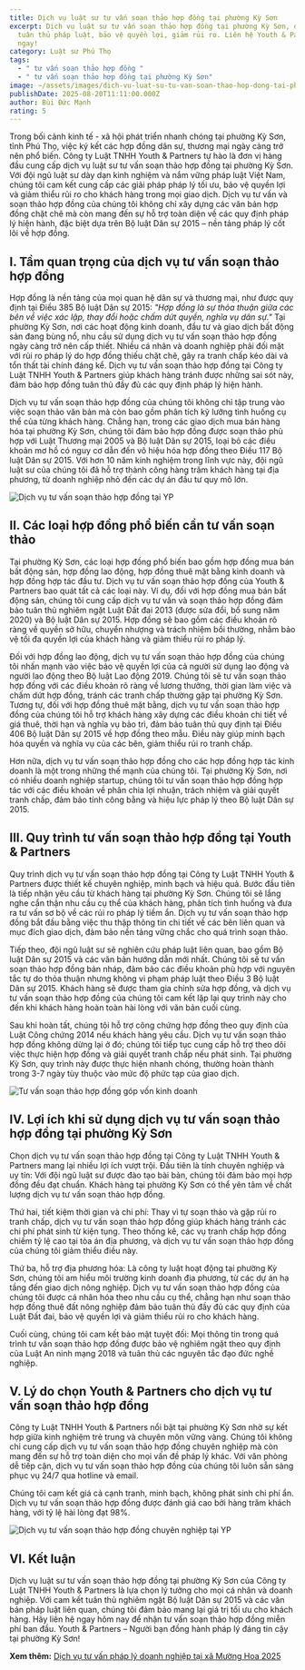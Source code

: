 ```yaml
---
title: Dịch vụ luật sư tư vấn soạn thảo hợp đồng tại phường Kỳ Sơn
excerpt: Dịch vụ luật sư tư vấn soạn thảo hợp đồng tại phường Kỳ Sơn, đảm bảo
  tuân thủ pháp luật, bảo vệ quyền lợi, giảm rủi ro. Liên hệ Youth & Partners
  ngay!
category: Luật sư Phú Thọ
tags:
  - " tư vấn soạn thảo hợp đồng "
  - " tư vấn soạn thảo hợp đồng tại phường Kỳ Sơn"
image: ~/assets/images/dich-vu-luat-su-tu-van-soan-thao-hop-dong-tai-phuong-ky-son.png
publishDate: 2025-08-20T11:11:00.000Z
author: Bùi Đức Mạnh
rating: 5
---
```


Trong bối cảnh kinh tế - xã hội phát triển nhanh chóng tại phường Kỳ Sơn, tỉnh Phú Thọ, việc ký kết các hợp đồng dân sự, thương mại ngày càng trở nên phổ biến. Công ty Luật TNHH Youth & Partners tự hào là đơn vị hàng đầu cung cấp dịch vụ luật sư tư vấn soạn thảo hợp đồng tại phường Kỳ Sơn. Với đội ngũ luật sư dày dạn kinh nghiệm và nắm vững pháp luật Việt Nam, chúng tôi cam kết cung cấp các giải pháp pháp lý tối ưu, bảo vệ quyền lợi và giảm thiểu rủi ro cho khách hàng trong mọi giao dịch. Dịch vụ tư vấn và soạn thảo hợp đồng của chúng tôi không chỉ xây dựng các văn bản hợp đồng chặt chẽ mà còn mang đến sự hỗ trợ toàn diện về các quy định pháp lý hiện hành, đặc biệt dựa trên Bộ luật Dân sự 2015 – nền tảng pháp lý cốt lõi về hợp đồng.

<YouTube id="DStLGmkFUEc" />

## I. Tầm quan trọng của dịch vụ tư vấn soạn thảo hợp đồng

Hợp đồng là nền tảng của mọi quan hệ dân sự và thương mại, như được quy định tại Điều 385 Bộ luật Dân sự 2015: *"Hợp đồng là sự thỏa thuận giữa các bên về việc xác lập, thay đổi hoặc chấm dứt quyền, nghĩa vụ dân sự."* Tại phường Kỳ Sơn, nơi các hoạt động kinh doanh, đầu tư và giao dịch bất động sản đang bùng nổ, nhu cầu sử dụng dịch vụ tư vấn soạn thảo hợp đồng ngày càng trở nên cấp thiết. Nhiều cá nhân và doanh nghiệp phải đối mặt với rủi ro pháp lý do hợp đồng thiếu chặt chẽ, gây ra tranh chấp kéo dài và tổn thất tài chính đáng kể. Dịch vụ tư vấn soạn thảo hợp đồng tại Công ty Luật TNHH Youth & Partners giúp khách hàng tránh được những sai sót này, đảm bảo hợp đồng tuân thủ đầy đủ các quy định pháp lý hiện hành.

Dịch vụ tư vấn soạn thảo hợp đồng của chúng tôi không chỉ tập trung vào việc soạn thảo văn bản mà còn bao gồm phân tích kỹ lưỡng tình huống cụ thể của từng khách hàng. Chẳng hạn, trong các giao dịch mua bán hàng hóa tại phường Kỳ Sơn, chúng tôi đảm bảo hợp đồng được soạn thảo phù hợp với Luật Thương mại 2005 và Bộ luật Dân sự 2015, loại bỏ các điều khoản mơ hồ có nguy cơ dẫn đến vô hiệu hóa hợp đồng theo Điều 117 Bộ luật Dân sự 2015. Với hơn 10 năm kinh nghiệm trong lĩnh vực này, đội ngũ luật sư của chúng tôi đã hỗ trợ thành công hàng trăm khách hàng tại địa phương, từ doanh nghiệp nhỏ đến các dự án đầu tư quy mô lớn.

![Dịch vụ tư vấn soạn thảo hợp đồng tại YP](~/assets/images/dich-vu-tu-van-soan-thao-hop-dong-tai-yp.png "Dịch vụ tư vấn soạn thảo hợp đồng tại YP")

## II. Các loại hợp đồng phổ biến cần tư vấn soạn thảo

Tại phường Kỳ Sơn, các loại hợp đồng phổ biến bao gồm hợp đồng mua bán bất động sản, hợp đồng lao động, hợp đồng thuê mặt bằng kinh doanh và hợp đồng hợp tác đầu tư. Dịch vụ tư vấn soạn thảo hợp đồng của Youth & Partners bao quát tất cả các loại này. Ví dụ, đối với hợp đồng mua bán bất động sản, chúng tôi cung cấp dịch vụ tư vấn và soạn thảo hợp đồng đảm bảo tuân thủ nghiêm ngặt Luật Đất đai 2013 (được sửa đổi, bổ sung năm 2020) và Bộ luật Dân sự 2015. Hợp đồng sẽ bao gồm các điều khoản rõ ràng về quyền sở hữu, chuyển nhượng và trách nhiệm bồi thường, nhằm bảo vệ tối đa quyền lợi của khách hàng và giảm thiểu rủi ro pháp lý.

Đối với hợp đồng lao động, dịch vụ tư vấn soạn thảo hợp đồng của chúng tôi nhấn mạnh vào việc bảo vệ quyền lợi của cả người sử dụng lao động và người lao động theo Bộ luật Lao động 2019. Chúng tôi sẽ tư vấn soạn thảo hợp đồng với các điều khoản rõ ràng về lương thưởng, thời gian làm việc và chấm dứt hợp đồng, tránh các tranh chấp thường gặp tại phường Kỳ Sơn. Tương tự, đối với hợp đồng thuê mặt bằng, dịch vụ tư vấn soạn thảo hợp đồng của chúng tôi hỗ trợ khách hàng xây dựng các điều khoản chi tiết về giá thuê, thời hạn và nghĩa vụ bảo trì, đảm bảo tuân thủ quy định tại Điều 406 Bộ luật Dân sự 2015 về hợp đồng theo mẫu. Điều này giúp minh bạch hóa quyền và nghĩa vụ của các bên, giảm thiểu rủi ro tranh chấp.

Hơn nữa, dịch vụ tư vấn soạn thảo hợp đồng cho các hợp đồng hợp tác kinh doanh là một trong những thế mạnh của chúng tôi. Tại phường Kỳ Sơn, nơi có nhiều doanh nghiệp startup, chúng tôi tư vấn soạn thảo hợp đồng hợp tác với các điều khoản về phân chia lợi nhuận, trách nhiệm và giải quyết tranh chấp, đảm bảo tính công bằng và hiệu lực pháp lý theo Bộ luật Dân sự 2015.

## III. Quy trình tư vấn soạn thảo hợp đồng tại Youth & Partners

Quy trình dịch vụ tư vấn soạn thảo hợp đồng tại Công ty Luật TNHH Youth & Partners được thiết kế chuyên nghiệp, minh bạch và hiệu quả. Bước đầu tiên là tiếp nhận yêu cầu từ khách hàng tại phường Kỳ Sơn. Chúng tôi sẽ lắng nghe cẩn thận nhu cầu cụ thể của khách hàng, phân tích tình huống và đưa ra tư vấn sơ bộ về các rủi ro pháp lý tiềm ẩn. Dịch vụ tư vấn soạn thảo hợp đồng bắt đầu bằng việc thu thập thông tin chi tiết về các bên liên quan và mục đích giao dịch, đảm bảo nền tảng vững chắc cho quá trình soạn thảo.

Tiếp theo, đội ngũ luật sư sẽ nghiên cứu pháp luật liên quan, bao gồm Bộ luật Dân sự 2015 và các văn bản hướng dẫn mới nhất. Chúng tôi sẽ tư vấn soạn thảo hợp đồng bản nháp, đảm bảo các điều khoản phù hợp với nguyên tắc tự do thỏa thuận nhưng không vi phạm pháp luật theo Điều 3 Bộ luật Dân sự 2015. Khách hàng sẽ được tham gia chỉnh sửa hợp đồng, và dịch vụ tư vấn soạn thảo hợp đồng của chúng tôi cam kết lặp lại quy trình này cho đến khi khách hàng hoàn toàn hài lòng với văn bản cuối cùng.

Sau khi hoàn tất, chúng tôi hỗ trợ công chứng hợp đồng theo quy định của Luật Công chứng 2014 nếu khách hàng yêu cầu. Dịch vụ tư vấn soạn thảo hợp đồng không dừng lại ở đó; chúng tôi tiếp tục cung cấp hỗ trợ theo dõi việc thực hiện hợp đồng và giải quyết tranh chấp nếu phát sinh. Tại phường Kỳ Sơn, quy trình này được thực hiện nhanh chóng, thường hoàn thành trong 3-7 ngày tùy thuộc vào mức độ phức tạp của giao dịch.

![Tư vấn soạn thảo hợp đồng góp vốn kinh doanh](~/assets/images/tu-van-soan-thao-hop-dong-gop-von-kinh-doanh.png "Tư vấn soạn thảo hợp đồng góp vốn kinh doanh")

## IV. Lợi ích khi sử dụng dịch vụ tư vấn soạn thảo hợp đồng tại phường Kỳ Sơn

Chọn dịch vụ tư vấn soạn thảo hợp đồng tại Công ty Luật TNHH Youth & Partners mang lại nhiều lợi ích vượt trội. Đầu tiên là tính chuyên nghiệp và uy tín: Với đội ngũ luật sư được đào tạo bài bản, chúng tôi đảm bảo mọi hợp đồng đều đạt chuẩn. Khách hàng tại phường Kỳ Sơn có thể yên tâm về chất lượng dịch vụ tư vấn soạn thảo hợp đồng.

Thứ hai, tiết kiệm thời gian và chi phí: Thay vì tự soạn thảo và gặp rủi ro tranh chấp, dịch vụ tư vấn soạn thảo hợp đồng giúp khách hàng tránh các chi phí phát sinh từ kiện tụng. Theo thống kê, các vụ tranh chấp hợp đồng chiếm tỷ lệ cao tại tòa án địa phương, và dịch vụ tư vấn soạn thảo hợp đồng của chúng tôi giảm thiểu điều này.

Thứ ba, hỗ trợ địa phương hóa: Là công ty luật hoạt động tại phường Kỳ Sơn, chúng tôi am hiểu môi trường kinh doanh địa phương, từ các dự án hạ tầng đến giao dịch nông nghiệp. Dịch vụ tư vấn soạn thảo hợp đồng của chúng tôi được cá nhân hóa theo nhu cầu cụ thể, chẳng hạn như soạn thảo hợp đồng thuê đất nông nghiệp đảm bảo tuân thủ đầy đủ các quy định của Luật Đất đai, bảo vệ quyền lợi và giảm thiểu rủi ro cho khách hàng.

Cuối cùng, chúng tôi cam kết bảo mật tuyệt đối: Mọi thông tin trong quá trình tư vấn soạn thảo hợp đồng được bảo vệ nghiêm ngặt theo quy định của Luật An ninh mạng 2018 và tuân thủ các nguyên tắc đạo đức nghề nghiệp.

## V. Lý do chọn Youth & Partners cho dịch vụ tư vấn soạn thảo hợp đồng

Công ty Luật TNHH Youth & Partners nổi bật tại phường Kỳ Sơn nhờ sự kết hợp giữa kinh nghiệm trẻ trung và chuyên môn vững vàng. Chúng tôi không chỉ cung cấp dịch vụ tư vấn soạn thảo hợp đồng chuyên nghiệp mà còn mang đến sự hỗ trợ toàn diện cho mọi vấn đề pháp lý khác. Với văn phòng dễ tiếp cận, dịch vụ tư vấn soạn thảo hợp đồng của chúng tôi luôn sẵn sàng phục vụ 24/7 qua hotline và email.

Chúng tôi cam kết giá cả cạnh tranh, minh bạch, không phát sinh chi phí ẩn. Dịch vụ tư vấn soạn thảo hợp đồng được đánh giá cao bởi hàng trăm khách hàng, với tỷ lệ hài lòng đạt 98%.

![Dịch vụ tư vấn soạn thảo hợp đồng chuyên nghiệp tại YP](~/assets/images/dich-vu-tu-van-soan-thao-hop-dong-chuyen-nghiep-tai-yp.png "Dịch vụ tư vấn soạn thảo hợp đồng chuyên nghiệp tại YP")

## VI. Kết luận

Dịch vụ luật sư tư vấn soạn thảo hợp đồng tại phường Kỳ Sơn của Công ty Luật TNHH Youth & Partners là lựa chọn lý tưởng cho mọi cá nhân và doanh nghiệp. Với cam kết tuân thủ nghiêm ngặt Bộ luật Dân sự 2015 và các văn bản pháp luật liên quan, chúng tôi đảm bảo mang lại giá trị tối ưu cho khách hàng. Hãy liên hệ ngay hôm nay để nhận tư vấn soạn thảo hợp đồng miễn phí ban đầu. Youth & Partners – Người bạn đồng hành pháp lý đáng tin cậy tại phường Kỳ Sơn!

**Xem thêm:** [Dịch vụ tư vấn pháp lý doanh nghiệp tại xã Mường Hoa 2025](https://yplawfirm.vn/tin-tuc/dich-vu-tu-van-phap-ly-doanh-nghiep-tai-xa-muong-hoa-2025)
